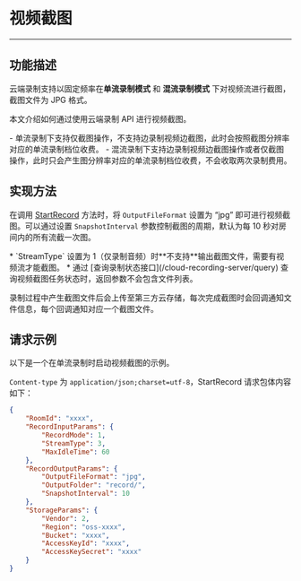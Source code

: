 # 视频截图

---

## 功能描述

云端录制支持以固定频率在**单流录制模式** 和 **混流录制模式** 下对视频流进行截图，截图文件为 JPG 格式。

本文介绍如何通过使用云端录制 API 进行视频截图。

<Warning title="注意">
- 单流录制下支持仅截图操作，不支持边录制视频边截图，此时会按照截图分辨率对应的单流录制档位收费。
- 混流录制下支持边录制视频边截图操作或者仅截图操作，此时只会产生图分辨率对应的单流录制档位收费，不会收取两次录制费用。
</Warning>

## 实现方法

在调用 [StartRecord](/cloud-recording-server/start) 方法时，将 `OutputFileFormat` 设置为 “jpg” 即可进行视频截图。可以通过设置 `SnapshotInterval` 参数控制截图的周期，默认为每 10 秒对房间内的所有流截一次图。

<Warning title="注意">
* `StreamType` 设置为 1（仅录制音频）时**不支持**输出截图文件，需要有视频流才能截图。
* 通过 [查询录制状态接口](/cloud-recording-server/query) 查询视频截图任务状态时，返回参数不会包含文件列表。
</Warning>

录制过程中产生截图文件后会上传至第三方云存储，每次完成截图时会回调通知文件信息，每个回调通知对应一个截图文件。

## 请求示例

以下是一个在单流录制时启动视频截图的示例。

`Content-type` 为 `application/json;charset=utf-8`，StartRecord 请求包体内容如下：

```json
{
    "RoomId": "xxxx",
    "RecordInputParams": {
        "RecordMode": 1,
        "StreamType": 3,
        "MaxIdleTime": 60
    },
    "RecordOutputParams": {
        "OutputFileFormat": "jpg",
        "OutputFolder": "record/",
        "SnapshotInterval": 10
    },
    "StorageParams": {
        "Vendor": 2,
        "Region": "oss-xxxx",
        "Bucket": "xxxx",
        "AccessKeyId": "xxxx",
        "AccessKeySecret": "xxxx"
    }
}
```
